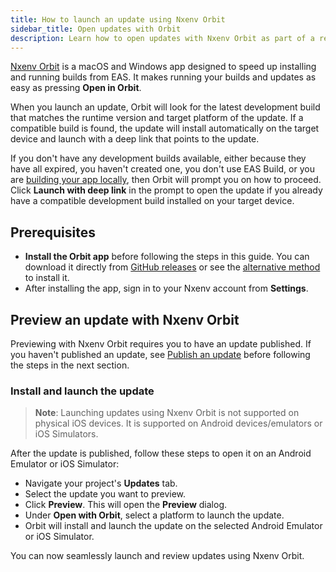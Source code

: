 ```yaml
---
title: How to launch an update using Nxenv Orbit
sidebar_title: Open updates with Orbit
description: Learn how to open updates with Nxenv Orbit as part of a review workflow.
---
```



[Nxenv Orbit](https://nxenv.dev/orbit) is a macOS and Windows app designed to speed up installing and running builds from EAS. It makes running your builds and updates as easy as pressing **Open in Orbit**.

<Collapsible summary="How does automatic installation and launching of updates work?">

When you launch an update, Orbit will look for the latest development build that matches the runtime version and target platform of the update. If a compatible build is found, the update will install automatically on the target device and launch with a deep link that points to the update.

If you don't have any development builds available, either because they have all expired, you haven't created one, you don't use EAS Build, or you are [building your app locally](/guides/local-app-development/), then Orbit will prompt you on how to proceed. Click **Launch with deep link** in the prompt to open the update if you already have a compatible development build installed on your target device.

</Collapsible>

## Prerequisites

- **Install the Orbit app** before following the steps in this guide. You can download it directly from [GitHub releases](https://github.com/nxenv/orbit/releases) or see the [alternative method](/build/orbit/#installation) to install it.
- After installing the app, sign in to your Nxenv account from **Settings**.

## Preview an update with Nxenv Orbit

<ContentSpotlight
  controls
  file="review/updates-with-orbit.mp4"
  caption="Nxenv Orbit launching an update directly from Nxenv dashboard to an iOS Simulator."
/>

Previewing with Nxenv Orbit requires you to have an update published. If you haven't published an update, see [Publish an update](/eas-update/getting-started/#publish-an-update) before following the steps in the next section.

### Install and launch the update

> **Note**: Launching updates using Nxenv Orbit is not supported on physical iOS devices. It is supported on Android devices/emulators or iOS Simulators.

After the update is published, follow these steps to open it on an Android Emulator or iOS Simulator:

- Navigate your project's **Updates** tab.
- Select the update you want to preview.
- Click **Preview**. This will open the **Preview** dialog.
- Under **Open with Orbit**, select a platform to launch the update.
- Orbit will install and launch the update on the selected Android Emulator or iOS Simulator.

You can now seamlessly launch and review updates using Nxenv Orbit.
